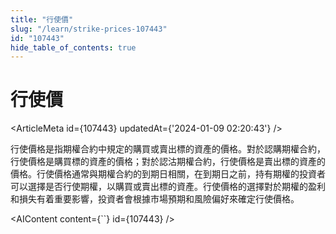 ```yaml
---
title: "行使價"
slug: "/learn/strike-prices-107443"
id: "107443"
hide_table_of_contents: true
---
```



# 行使價

<ArticleMeta id={107443} updatedAt={'2024-01-09 02:20:43'} />
<div className='border-solid border-b border-t-0 my-4 border-[var(--ifm-color-gray-300)]' />

行使價格是指期權合約中規定的購買或賣出標的資產的價格。對於認購期權合約，行使價格是購買標的資產的價格；對於認沽期權合約，行使價格是賣出標的資產的價格。行使價格通常與期權合約的到期日相關，在到期日之前，持有期權的投資者可以選擇是否行使期權，以購買或賣出標的資產。行使價格的選擇對於期權的盈利和損失有着重要影響，投資者會根據市場預期和風險偏好來確定行使價格。

<AIContent content={``} id={107443} />
